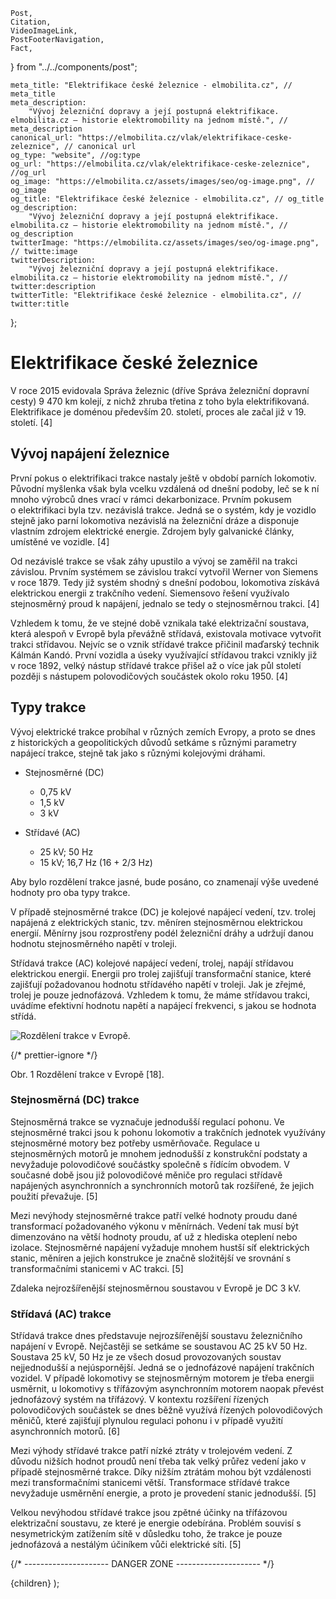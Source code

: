 	Post,
	Citation,
	VideoImageLink,
	PostFooterNavigation,
	Fact,
} from "../../components/post";


	meta_title: "Elektrifikace české železnice - elmobilita.cz", // meta_title
	meta_description:
		"Vývoj železniční dopravy a její postupná elektrifikace. elmobilita.cz – historie elektromobility na jednom místě.", // meta_description
	canonical_url: "https://elmobilita.cz/vlak/elektrifikace-ceske-zeleznice", // canonical url
	og_type: "website", //og:type
	og_url: "https://elmobilita.cz/vlak/elektrifikace-ceske-zeleznice", //og_url
	og_image: "https://elmobilita.cz/assets/images/seo/og-image.png", // og_image
	og_title: "Elektrifikace české železnice - elmobilita.cz", // og_title
	og_description:
		"Vývoj železniční dopravy a její postupná elektrifikace. elmobilita.cz – historie elektromobility na jednom místě.", // og_description
	twitterImage: "https://elmobilita.cz/assets/images/seo/og-image.png", // twitte:image
	twitterDescription:
		"Vývoj železniční dopravy a její postupná elektrifikace. elmobilita.cz – historie elektromobility na jednom místě.", // twitter:description
	twitterTitle: "Elektrifikace české železnice - elmobilita.cz", // twitter:title
};

# Elektrifikace české železnice

V roce 2015 evidovala Správa železnic (dříve Správa železniční dopravní cesty) 9&nbsp;470&nbsp;km&nbsp;kolejí, z&nbsp;nichž zhruba třetina z&nbsp;toho byla elektrifikovaná. Elektrifikace je doménou především 20. století, proces ale začal již v 19. století.&nbsp;<Citation href="/vlak/zdroje#molek-elektrifikace">[4]</Citation>

## Vývoj napájení železnice

První pokus o&nbsp;elektrifikaci trakce nastaly ještě v období parních lokomotiv. Původní myšlenka však byla vcelku vzdálená od dnešní podoby, leč se k ní mnoho výrobců dnes vrací v rámci dekarbonizace. Prvním pokusem o&nbsp;elektrifikaci byla tzv. nezávislá trakce. Jedná se o&nbsp;systém, kdy je vozidlo stejně jako parní lokomotiva nezávislá na železniční dráze a&nbsp;disponuje vlastním zdrojem elektrické energie. Zdrojem byly galvanické články, umístěné ve vozidle.&nbsp;<Citation href="/vlak/zdroje#molek-elektrifikace">[4]</Citation>

Od nezávislé trakce se však záhy upustilo a&nbsp;vývoj se zaměřil na trakci závislou. Prvním systémem se závislou trakcí vytvořil Werner von Siemens v&nbsp;roce 1879. Tedy již systém shodný s dnešní podobou, lokomotiva získává elektrickou energii z&nbsp;trakčního vedení. Siemensovo řešení využívalo stejnosměrný proud k&nbsp;napájení, jednalo se tedy o&nbsp;stejnosměrnou trakci.&nbsp;<Citation href="/vlak/zdroje#molek-elektrifikace">[4]</Citation>

Vzhledem k tomu, že ve stejné době vznikala také elektrizační soustava, která alespoň v&nbsp;Evropě byla převážně střídavá, existovala motivace vytvořit trakci střídavou. Nejvíc se o&nbsp;vznik střídavé trakce přičinil maďarský technik Kálmán Kandó. První vozidla a&nbsp;úseky využívající střídavou trakci vznikly již v&nbsp;roce 1892, velký nástup střídavé trakce přišel až o&nbsp;více jak půl století později s&nbsp;nástupem polovodičových součástek okolo roku 1950.&nbsp;<Citation href="/vlak/zdroje#molek-elektrifikace">[4]</Citation>

## Typy trakce

Vývoj elektrické trakce probíhal v&nbsp;různých zemích Evropy, a&nbsp;proto se dnes z&nbsp;historických a&nbsp;geopolitických důvodů setkáme s&nbsp;různými parametry napájecí trakce, stejně tak jako s&nbsp;různými kolejovými dráhami.

- Stejnosměrné (DC)

  - 0,75 kV
  - 1,5 kV
  - 3 kV

- Střídavé (AC)
  - 25 kV; 50 Hz
  - 15 kV; 16,7 Hz (16 + 2/3 Hz)

<Fact header="Poznámka" color="primary" description="technické okénko">
	Aby bylo rozdělení trakce jasné, bude posáno, co znamenají výše uvedené
	hodnoty pro oba typy trakce.
</Fact>

V případě stejnosměrné trakce (DC) je kolejové napájecí vedení, tzv. trolej napájená z elektrických stanic, tzv. měníren stejnosměrnou elektrickou energií. Měnírny jsou rozprostřeny podél železniční dráhy a udržují danou hodnotu stejnosměrného napětí v troleji.

Střídavá trakce (AC) kolejové napájecí vedení, trolej, napájí střídavou elektrickou energií. Energii pro trolej zajišťují transformační stanice, které zajišťují požadovanou hodnotu střídavého napětí v troleji. Jak je zřejmé, trolej je pouze jednofázová. Vzhledem k tomu, že máme střídavou trakci, uvádíme efektivní hodnotu napětí a napájecí frekvenci, s jakou se hodnota střídá.

![Rozdělení trakce v Evropě.](/assets/images/vlak/europe-rail.webp)

{/* prettier-ignore */}
<figcaption>
	Obr. 1 Rozdělení trakce v Evropě&nbsp;<Citation href="/vlak/zdroje#wikipedia-euro-rail">[18]</Citation>.
</figcaption>

### Stejnosměrná (DC) trakce

Stejnosměrná trakce se vyznačuje jednodušší regulací pohonu. Ve stejnosměrné trakci jsou k pohonu lokomotiv a trakčních jednotek využívány stejnosměrné motory bez potřeby usměrňovače. Regulace u stejnosměrných motorů je mnohem jednodušší z konstrukční podstaty a nevyžaduje polovodičové součástky společně s řídícím obvodem. V současné době jsou již polovodičové měniče pro regulaci střídavě napájených asynchronních a synchronních motorů tak rozšířené, že jejich použití převažuje.&nbsp;<Citation href="/vlak/zdroje#marek-zapisky">[5]</Citation>

Mezi nevýhody stejnosměrné trakce patří velké hodnoty proudu dané transformací požadovaného výkonu v měnírnách. Vedení tak musí být dimenzováno na větší hodnoty proudu, ať už z hlediska oteplení nebo izolace. Stejnosměrné napájení vyžaduje mnohem hustší síť elektrických stanic, měníren a jejich konstrukce je značně složitější ve srovnání s transformačními stanicemi v AC trakci.&nbsp;<Citation href="/vlak/zdroje#marek-zapisky">[5]</Citation>

Zdaleka nejrozšířenější stejnosměrnou soustavou v Evropě je DC 3 kV.

### Střídavá (AC) trakce

Střídavá trakce dnes představuje nejrozšířenější soustavu železničního napájení v Evropě. Nejčastěji se setkáme se soustavou AC 25 kV 50 Hz. Soustava 25 kV, 50 Hz je ze všech dosud provozovaných soustav nejjednodušší a nejúspornější. Jedná se o jednofázové napájení trakčních vozidel. V případě lokomotivy se stejnosměrným motorem je třeba energii usměrnit, u lokomotivy s třífázovým asynchronním motorem naopak převést jednofázový systém na třífázový. V kontextu rozšíření řízených polovodičových součástek se dnes běžně využívá řízených polovodičových měničů, které zajišťují plynulou regulaci pohonu i v případě využití asynchronních motorů.&nbsp;<Citation href="/vlak/zdroje#majda-elektrifikace">[6]</Citation>

Mezi výhody střídavé trakce patří nízké ztráty v trolejovém vedení. Z důvodu nižších hodnot proudů není třeba tak velký průřez vedení jako v případě stejnosměrné trakce. Díky nižším ztrátám mohou být vzdálenosti mezi transformačními stanicemi větší. Transformace střídavé trakce nevyžaduje usměrnění energie, a proto je provedení stanic jednodušší.&nbsp;<Citation href="/vlak/zdroje#marek-zapisky">[5]</Citation>

Velkou nevýhodou střídavé trakce jsou zpětné účinky na třífázovou elektrizační soustavu, ze které je energie odebírána. Problém souvisí s nesymetrickým zatížením sítě v&nbsp;důsledku toho, že trakce je pouze jednofázová a nestálým účiníkem vůči elektrické síti.&nbsp;<Citation href="/vlak/zdroje#marek-zapisky">[5]</Citation>

<PostFooterNavigation
	hrefPrevious="/vlak/uvod"
	hrefNext="/vlak/detailni-elektrifikace-zeleznice-cr"
	next="Následující"
	previous="Předchozí"
	previousEnabled="true"
	nextEnabled="true"
/>
{/* --------------------- DANGER ZONE --------------------- */}

<DefaultLayout metaData={metaData}>
	<MDXProvider
		components={{
			h2: H2,
			h3: H3,
			h4: H4,
			h6: H5,
			h5: H6,
		}}
	>
		<Post>{children}</Post>
	</MDXProvider>
</DefaultLayout>
);
